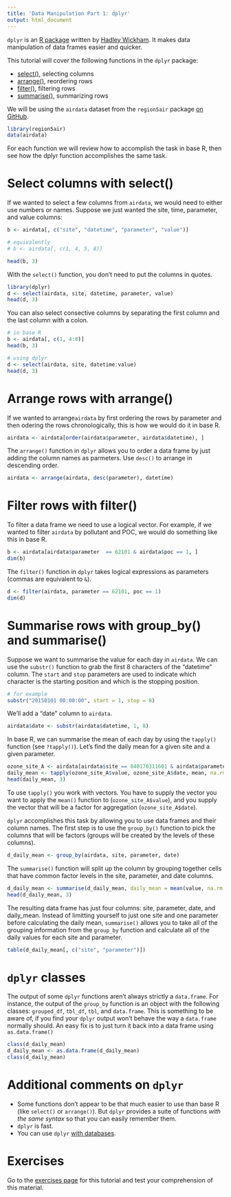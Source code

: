 ```yaml
---
title: 'Data Manipulation Part 1: dplyr'
output: html_document
---
```


`dplyr` is an [R package](https://cran.r-project.org/web/packages/dplyr/index.html) written
by [Hadley Wickham](http://had.co.nz/). It makes data manipulation of data frames easier and quicker.

This tutorial will cover the following functions in the `dplyr` package:

- [select()](#select), selecting columns
- [arrange()](#arrange), reordering rows
- [filter()](#filter), filtering rows
- [summarise()](#summarise), summarizing rows

We will be using the `airdata` dataset from the `region5air` package
<a href="https://github.com/NateByers/region5air" target="_blank">on GitHub</a>.

```r
library(region5air)
data(airdata)
```

For each function we will review how to accomplish the task in base R, then see
how the dplyr function accomplishes the same task.

# Select columns with select() {#select}

If we wanted to select a few columns from `airdata`, we would need to either use numbers or 
names. Suppose we just wanted the site, time, parameter, and value columns:

```r
b <- airdata[, c("site", "datetime", "parameter", "value")]

# equivalently
# b <- airdata[, c(1, 4, 5, 8)]

head(b, 3)
```

With the `select()` function, you don't need to put the columns in quotes.

```r
library(dplyr)
d <- select(airdata, site, datetime, parameter, value)
head(d, 3)
```

You can also select consective columns by separating the first column and the last column with 
a colon.

```r
# in base R
b <- airdata[, c(1, 4:8)]
head(b, 3)

# using dplyr
d <- select(airdata, site, datetime:value)
head(d, 3)
```

# Arrange rows with arrange() {#arrange}

If we wanted to arrange`airdata` by first ordering the rows by parameter and then
odering the rows chronologically, this is how we would do it in base R.

```r
airdata <- airdata[order(airdata$parameter, airdata$datetime), ]
```

The `arrange()` function in `dplyr` allows you to order a data frame by just
adding the column names as parmeters. Use `desc()` to arrange in descending order.

```r
airdata <- arrange(airdata, desc(parameter), datetime)
```

# Filter rows with filter() {#filter}

To filter a data frame we need to use a logical vector. For example, if we wanted to filter `airdata` by
pollutant and POC, we would do something like this in base R.

```r
b <- airdata[airdata$parameter  == 62101 & airdata$poc == 1, ]
dim(b)
```

The `filter()` function in `dplyr` takes logical expressions as parameters (commas are equivalent to
`&`).

```r
d <- filter(airdata, parameter == 62101, poc == 1)
dim(d)
```

# Summarise rows with group_by() and summarise() {#summarise}

Suppose we want to summarise the value for each day in `airdata`. We can use the `substr()`
function to grab the first 8 characters of the "datetime" column. The `start` and `stop`
parameters are used to indicate which character is the starting position and which
is the stopping position.

```r
# for example
substr("20150101 00:00:00", start = 1, stop = 8)
```

We'll add a "date" column to `airdata`.

```r
airdata$date <- substr(airdata$datetime, 1, 8)
```

In base R, we can summarise the mean of each day by using the `tapply()` function (see `?tapply()`). Let's find the daily mean for a given site and a given parameter.

```r
ozone_site_A <- airdata[airdata$site == 840170311601 & airdata$parameter == 44201, ]
daily_mean <- tapply(ozone_site_A$value, ozone_site_A$date, mean, na.rm = TRUE)
head(daily_mean, 3)
```

To use `tapply()` you work with vectors. You have to supply the vector you want to apply the `mean()` function to (`ozone_site_A$value`), and you supply the vector that will be a factor for aggregation (`ozone_site_A$date`). 

`dplyr` accomplishes this task by allowing you to use data frames and their column names. The first step is to use the `group_by()` function to pick the columns that will be factors (groups will be created by
the levels of these columns).

```r
d_daily_mean <- group_by(airdata, site, parameter, date)
```

The `summarise()` function will split up the column by grouping together cells that have
common factor levels in the site, parameter, and date columns.

```r
d_daily_mean <- summarise(d_daily_mean, daily_mean = mean(value, na.rm = FALSE))
head(d_daily_mean, 3)
```

The resulting data frame has just four columns: site, parameter, date, and daily_mean.
Instead of limitting yourself to just one site and one parameter before calculating the daily mean,
`summarise()` allows you to take all of the grouping information from the `group_by` function and
calculate all of the daily values for each site and parameter.

```r
table(d_daily_mean[, c("site", "parameter")])
```


# `dplyr` classes {#classes}

The output of some `dplyr` functions aren't always strictly a `data.frame`. For instance, the output of the `group_by` function is an object with the following classes: `grouped_df`, `tbl_df`, `tbl`, and `data.frame`. This is something to be aware of, if you find your `dplyr` output won't behave the way
a `data.frame` normally should. An easy fix is to just turn it back into a
data frame using `as.data.frame()`

```r
class(d_daily_mean)
d_daily_mean <- as.data.frame(d_daily_mean)
class(d_daily_mean)
```

# Additional comments on `dplyr` 

- Some functions don't appear to be that much easier to use than base R (like `select()` or `arrange()`). But `dplyr` provides a suite of functions _with the same syntax_ so that you can easily remember them. 
- `dplyr` is fast.
- You can use `dplyr` [with databases](https://cran.r-project.org/web/packages/dplyr/vignettes/databases.html).

# Exercises

Go to the <a href="http://rpubs.com/NateByers/datamanip1exercises" target="_blank">exercises page</a> for this tutorial and test your comprehension of this 
material.